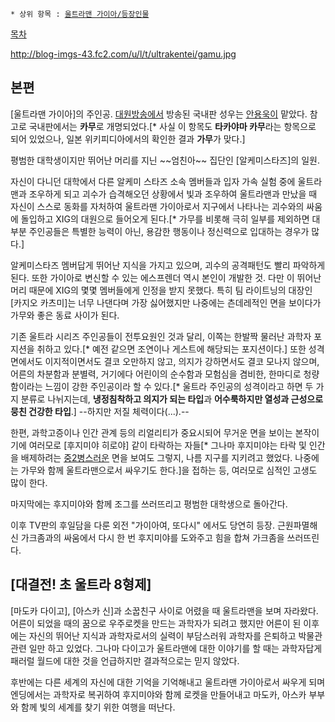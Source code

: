  * 상위 항목 : [[울트라맨 가이아/등장인물]]

[[목차]]

http://blog-imgs-43.fc2.com/u/l/t/ultrakentei/gamu.jpg

== 본편 ==
[울트라맨 가이아]의 주인공. [[대원방송]]에서 방송된 국내판 성우는 [[안용욱]]이 맡았다. 참고로 국내판에서는 '''카무'''로 개명되었다.[* 사실 이 항목도 '''타카야마 카무'''라는 항목으로 되어 있었으나, 일본 위키피디아에서의 확인한 결과 '''가무'''가 맞다.] 

평범한 대학생이지만 뛰어난 머리를 지닌 ~~엄친아~~ 집단인 [알케미스타즈]의 일원.

자신이 다니던 대학에서 다른 알케미 스타즈 소속 멤버들과 입자 가속 실험 중에 울트라맨과 조우하게 되고 괴수가 습격해오던 상황에서 빛과 조우하여 울트라맨과 만났을 때 자신이 스스로 동화를 자처하여 울트라맨 가이아로서 지구에서 나타나는 괴수와의 싸움에 돌입하고 XIG의 대원으로 들어오게 된다.[* 가무를 비롯해 극히 일부를 제외하면 대부분 주인공들은 특별한 능력이 아닌, 용감한 행동이나 정신력으로 입대하는 경우가 많다.]

알케미스타즈 멤버답게 뛰어난 지식을 가지고 있으며, 괴수의 공격패턴도 빨리 파악하게 된다. 또한 가이아로 변신할 수 있는 에스프렌더 역시 본인이 개발한 것. 다만 이 뛰어난 머리 때문에 XIG의 몇몇 멤버들에게 인정을 받지 못했다. 특히 팀 라이트닝의 대장인 [카지오 카츠미]는 너무 나댄다며 가장 싫어했지만 나중에는 츤데레적인 면을 보이다가 가무와 좋은 동료 사이가 된다.

기존 울트라 시리즈 주인공들이 전투요원인 것과 달리, 이쪽는 한발짝 물러난 과학자 포지션을 취하고 있다.[* 예전 같으면 조연이나 게스트에 해당되는 포지션이다.] 또한 성격 면에서도 이지적이면서도 결코 오만하지 않고, 의지가 강하면서도 결코 모나지 않으며, 어른의 차분함과 분별력, 거기에다 어린이의 순수함과 모험심을 겸비한, 한마디로 청량함이라는 느낌이 강한 주인공이라 할 수 있다.[* 울트라 주인공의 성격이라고 하면 두 가지 분류로 나뉘지는데, '''냉정침착하고 의지가 되는 타입'''과 '''어수룩하지만 열성과 근성으로 뭉친 건강한 타입'''.] --하지만 저질 체력이다(...).--

한편, 과학고증이나 인간 관계 등의 리얼리티가 중요시되어 무거운 면을 보이는 본작이기에 여러모로 [후지미야 히로야] 같이 타락하는 자들[* 그나마 후지미야는 타락 및 인간을 배제하려는 [[중2병]]스러운 면을 보여도 그렇지, 나름 지구를 지키려고 했었다. 나중에는 가무와 함께 울트라맨으로서 싸우기도 한다.]을 접하는 등, 여러모로 심적인 고생도 많이 한다.

마지막에는 후지미야와 함께 조그를 쓰러뜨리고 평범한 대학생으로 돌아간다.

이후 TV판의 후일담을 다룬 외전 "가이아여, 또다시" 에서도 당연히 등장. 근원파멸해신 가크좀과의 싸움에서 다시 한 번 후지미야를 도와주고 힘을 합쳐 가크좀을 쓰러뜨린다.

== [대결전! 초 울트라 8형제] ==
[마도카 다이고], [아스카 신]과 소꿉친구 사이로 어렸을 때 울트라맨을 보며 자라왔다. 어른이 되었을 때의 꿈으로 우주로켓을 만드는 과학자가 되려고 했지만 어른이 된 이후에는 자신의 뛰어난 지식과 과학자로서의 실력이 부담스러워 과학자를 은퇴하고 박물관 관련 일만 하고 있었다. 그나마 다이고가 울트라맨에 대한 이야기를 할 때는 과학자답게 패러럴 월드에 대한 것을 언급하지만 결과적으로는 믿지 않았다.

후반에는 다른 세계의 자신에 대한 기억을 기억해내고 울트라맨 가이아로서 싸우게 되며 엔딩에서는 과학자로 복귀하여 후지미야와 함께 로켓을 만들어내고 마도카, 아스카 부부와 함께 빛의 세계를 찾기 위한 여행을 떠난다.
